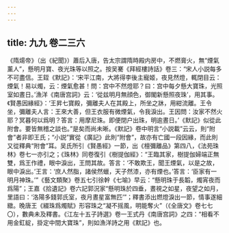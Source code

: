 ```yaml
---
---
---
```

title: 九九 卷二三六
---




《隋煬帝》（出《紀聞》）蕭后入唐，告太宗謂隋時殿内房中，不燃膏火，無“煙氣薰人”，懸明月寶、夜光珠等以照之。按吴騫《拜經樓詩話》卷三：“宋人小説每多不可盡信。王銍《默記》：‘宋平江南，大將得李後主寵姬，夜見然燈，輒閉目云：煙氣！易以燭，云：煙氣愈甚！問：宫中不然燈耶？曰：宫中每夕懸大寶珠，光照室如晝日。’漁洋《南唐宫詞》云：‘從兹明月無顔色，御閣新懸照夜珠’，用其事。《賢愚因緣經》：‘王昇七寶殿，彌離夫人在其殿上，所坐之牀，用紺流離。王令坐，彌離夫人言：王來大善，但王衣服有微煙氣，令我淚出。王因問：汝家不然火耶？冥暮何以爲明？答言：用摩尼珠。即便閉户出珠，明逾晝日。’《默記》似從此附會。要皆無稽之談也。”是矣而尚未晰。《默記》卷中明言“小説載”云云，則“附會”者非即王氏；“小説”實從《廣記》此則“附會”，故亦有亡國一段因緣，而此則又從釋典“附會”耳。吴氏所引《賢愚經》一節，出《檀彌離品》第四八，《法苑珠林》卷七一亦引之；《珠林》同卷復引《樹提伽經》：“王臨其家，樹提伽婦端正無雙，爲王作禮，眼中淚出，王問其故。答言：‘不敢欺王，聞王煙氣，以是之故，眼中淚出。’王言：‘庶人然脂，諸侯然蠟，天子然漆，亦有煙也。’答言：‘臣家有一明月神珠。’”《藝文類聚》卷五七引徐幹《七喻》早云：“懸明珠于長韜，燭宵夜而爲陽”；王嘉《拾遺記》卷六記郭況家“懸明珠於四垂，晝視之如星，夜望之如月，里語曰：‘洛陽多錢郭氏室，夜月晝星富無匹’”；釋書添出燃燈淚出一節，情事遂細緻。晚唐王《綴珠爲燭賦》形容珠之“凝不摇風，明能奪火”（《全唐文》卷七七〇），數典未及釋書。《江左十五子詩選》卷一王式丹《南唐宫詞》之四：“相看不用金釭綻，掛定中間大寶珠”，則如漁洋詩之用《默記》也。